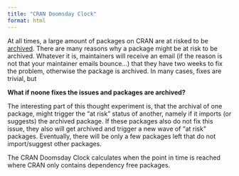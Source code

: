 ```yaml
---
title: "CRAN Doomsday Clock"
format: html
---
```


At all times, a large amount of packages on CRAN are at risked to be [archived](https://www.cranhaven.org/dashboard-at-risk.html). There are many reasons why a package might be at risk to be archived. Whatever it is, maintainers will receive an email (if the reason is not that your maintainer emails bounce...) that they have two weeks to fix the problem, otherwise the package is archived. In many cases, fixes are trivial, but 

**What if noone fixes the issues and packages are archived?**

The interesting part of this thought experiment is, that the archival of one package, might trigger the "at risk" status of another, namely if it imports (or suggests) the archived package. If these packages also do not fix this issue, they also will get archived and trigger a new wave of "at risk" packages. Eventually, there will be only a few packages left that do not import/suggest other packages. 

The CRAN Doomsday Clock calculates when the point in time is reached where CRAN only contains dependency free packages.